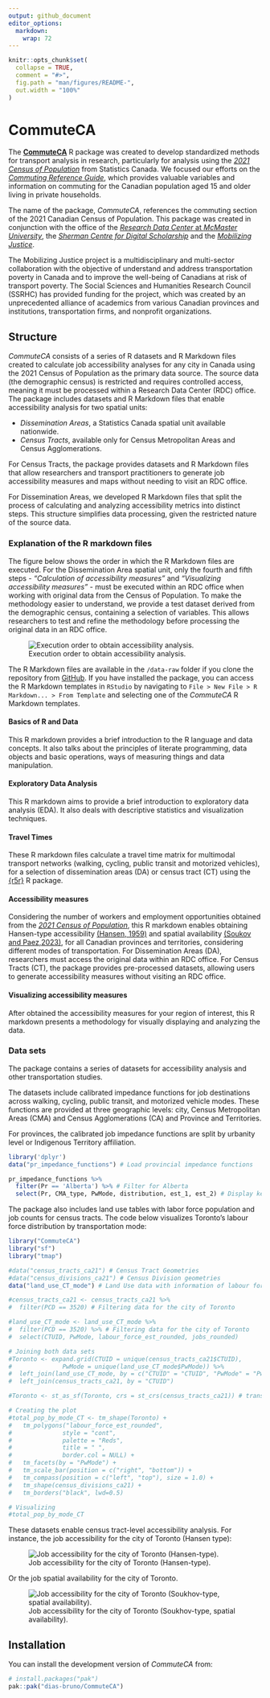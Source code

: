 ```yaml
---
output: github_document
editor_options: 
  markdown: 
    wrap: 72
---
```


<!-- README.md is generated from README.Rmd. Please edit that file -->

```r
knitr::opts_chunk$set(
  collapse = TRUE,
  comment = "#>",
  fig.path = "man/figures/README-",
  out.width = "100%"
)
```

<!-- badges: start -->
<!-- badges: end -->

# CommuteCA

The [**CommuteCA**](https://github.com/dias-bruno/CommuteCA) R package
was created to develop standardized methods for transport analysis in
research, particularly for analysis using the [*2021 Census of
Population*](https://www12.statcan.gc.ca/census-recensement/index-eng.cfm)
from Statistics Canada. We focused our efforts on the [*Commuting
Reference
Guide*](https://www12.statcan.gc.ca/census-recensement/2021/ref/98-500/011/98-500-x2021011-eng.cfm),
which provides valuable variables and information on commuting for the
Canadian population aged 15 and older living in private households.

The name of the package, *CommuteCA*, references the commuting section
of the 2021 Canadian Census of Population. This package was created in
conjunction with the office of the [*Research Data Center* at *McMaster
University*](https://rdc.mcmaster.ca/), the [*Sherman Centre for Digital
Scholarship*](https://scds.ca/) and the [*Mobilizing
Justice*](https://mobilizingjustice.ca/).

The Mobilizing Justice project is a multidisciplinary and multi-sector
collaboration with the objective of understand and address
transportation poverty in Canada and to improve the well-being of
Canadians at risk of transport poverty. The Social Sciences and
Humanities Research Council (SSRHC) has provided funding for the
project, which was created by an unprecedented alliance of academics
from various Canadian provinces and institutions, transportation firms,
and nonprofit organizations.

## Structure

*CommuteCA* consists of a series of R datasets and R Markdown files
created to calculate job accessibility analyses for any city in Canada
using the 2021 Census of Population as the primary data source. The
source data (the demographic census) is restricted and requires
controlled access, meaning it must be processed within a Research Data
Center (RDC) office. The package includes datasets and R Markdown files
that enable accessibility analysis for two spatial units:

-   *Dissemination Areas*, a Statistics Canada spatial unit available
    nationwide.
-   *Census Tracts*, available only for Census Metropolitan Areas and
    Census Agglomerations.

For Census Tracts, the package provides datasets and R Markdown files
that allow researchers and transport practitioners to generate job
accessibility measures and maps without needing to visit an RDC office.

For Dissemination Areas, we developed R Markdown files that split the
process of calculating and analyzing accessibility metrics into distinct
steps. This structure simplifies data processing, given the restricted
nature of the source data.

### Explanation of the R markdown files

The figure below shows the order in which the R Markdown files are
executed. For the Dissemination Area spatial unit, only the fourth and
fifth steps - *"Calculation of accessibility measures"* and
*"Visualizing accessibility measures"* - must be executed within an RDC
office when working with original data from the Census of Population. To
make the methodology easier to understand, we provide a test dataset
derived from the demographic census, containing a selection of
variables. This allows researchers to test and refine the methodology
before processing the original data in an RDC office.

![Execution order to obtain accessibility
analysis.](man/figures/COMMUTECA21.png)

The R Markdown files are available in the `/data-raw` folder if you
clone the repository from
[GitHub](https://github.com/dias-bruno/COMMUTECA). If you have installed
the package, you can access the R Markdown templates in `RStudio` by
navigating to `File > New File > R Markdown... > From Template` and
selecting one of the *CommuteCA* R Markdown templates.

#### Basics of R and Data

This R markdown provides a brief introduction to the R language and data
concepts. It also talks about the principles of literate programming,
data objects and basic operations, ways of measuring things and data
manipulation.

#### Exploratory Data Analysis

This R markdown aims to provide a brief introduction to exploratory data
analysis (EDA). It also deals with descriptive statistics and
visualization techniques.

#### Travel Times

These R markdown files calculate a travel time matrix for multimodal
transport networks (walking, cycling, public transit and motorized
vehicles), for a selection of dissemination areas (DA) or census tract
(CT) using the [{r5r}](https://ipeagit.github.io/r5r/) R package.

#### Accessibility measures

Considering the number of workers and employment opportunities obtained
from the [*2021 Census of
Population*](https://www12.statcan.gc.ca/census-recensement/2021/dp-pd/prof/index.cfm?Lang=E),
this R markdown enables obtaining Hansen-type accessibility [(Hansen,
1959)](https://www.tandfonline.com/doi/abs/10.1080/01944365908978307)
and spatial availability [(Soukov and
Paez,2023)](https://journals.plos.org/plosone/article?id=10.1371/journal.pone.0278468),
for all Canadian provinces and territories, considering different modes
of transportation. For Dissemination Areas (DA), researchers must access
the original data within an RDC office. For Census Tracts (CT), the
package provides pre-processed datasets, allowing users to generate
accessibility measures without visiting an RDC office.

#### Visualizing accessibility measures

After obtained the accessibility measures for your region of interest,
this R markdown presents a methodology for visually displaying and
analyzing the data.

### Data sets

The package contains a series of datasets for accessibility analysis and
other transportation studies.

The datasets include calibrated impedance functions for job destinations
across walking, cycling, public transit, and motorized vehicle modes.
These functions are provided at three geographic levels: city, Census
Metropolitan Areas (CMA) and Census Agglomerations (CA) and Province and
Territories.

For provinces, the calibrated job impedance functions are split by
urbanity level or Indigenous Territory affiliation.

```r
library('dplyr')
data("pr_impedance_functions") # Load provincial impedance functions

pr_impedance_functions %>% 
  filter(Pr == 'Alberta') %>% # Filter for Alberta
  select(Pr, CMA_type, PwMode, distribution, est_1, est_2) # Display key columns
```

The package also includes land use tables with labor force population
and job counts for census tracts. The code below visualizes Toronto's
labour force distribution by transportation mode:

```r
library("CommuteCA")
library("sf")
library("tmap")

#data("census_tracts_ca21") # Census Tract Geometries
#data("census_divisions_ca21") # Census Division geometries
data("land_use_CT_mode") # Land Use data with information of labour force and number of jobs considering transportation modes

#census_tracts_ca21 <- census_tracts_ca21 %>% 
#  filter(PCD == 3520) # Filtering data for the city of Toronto 

#land_use_CT_mode <- land_use_CT_mode %>% 
#  filter(PCD == 3520) %>% # Filtering data for the city of Toronto 
#  select(CTUID, PwMode, labour_force_est_rounded, jobs_rounded)

# Joining both data sets
#Toronto <- expand.grid(CTUID = unique(census_tracts_ca21$CTUID), 
#              PwMode = unique(land_use_CT_mode$PwMode)) %>%
#  left_join(land_use_CT_mode, by = c("CTUID" = "CTUID", "PwMode" = "PwMode")) %>%
#  left_join(census_tracts_ca21, by = "CTUID")

#Toronto <- st_as_sf(Toronto, crs = st_crs(census_tracts_ca21)) # transforming the table in a spatial data type

# Creating the plot
#total_pop_by_mode_CT <- tm_shape(Toronto) + 
#   tm_polygons("labour_force_est_rounded",
#              style = "cont",
#              palette = "Reds",
#              title = " ",
#              border.col = NULL) +  
#   tm_facets(by = "PwMode") +       
#   tm_scale_bar(position = c("right", "bottom")) +
#   tm_compass(position = c("left", "top"), size = 1.0) + 
#   tm_shape(census_divisions_ca21) +
#   tm_borders("black", lwd=0.5)

# Visualizing
#total_pop_by_mode_CT
```

These datasets enable census tract-level accessibility analysis. For
instance, the job accessibility for the city of Toronto (Hansen type):

![Job accessibility for the city of Toronto
(Hansen-type).](man/figures/HT_by_mode_CT.jpg)

Or the job spatial availability for the city of Toronto.

![Job accessibility for the city of Toronto (Soukhov-type, spatial
availability).](man/figures/SA_by_mode_CT.jpg)

## Installation

You can install the development version of *CommuteCA* from:

``` r
# install.packages("pak")
pak::pak("dias-bruno/CommuteCA")
```

